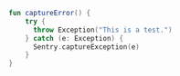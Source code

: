 ```kotlin
fun captureError() {
    try {
      throw Exception("This is a test.")
    } catch (e: Exception) {
      Sentry.captureException(e)
    }
}
```
